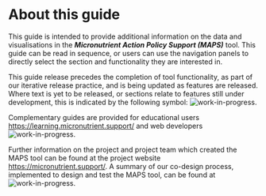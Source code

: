 # About this guide

This guide is intended to provide additional information on the data and visualisations in the ***Micronutrient Action Policy Support (MAPS)*** tool. This guide can be read in sequence, or users can use the navigation panels to directly select the section and functionality they are interested in.

This guide release precedes the completion of tool functionality, as part of our iterative release practice, and is being updated as features are released. Where text is yet to be released, or sections relate to features still under development, this is indicated by the following symbol: ![work-in-progress](images/WiP_purplespanner.svg).

Complementary guides are provided for educational users <https://learning.micronutrient.support/> and web developers ![work-in-progress](images/WiP_purplespanner.svg).

Further information on the project and project team which created the MAPS tool can be found at the project website <https://micronutrient.support/>. A summary of our co-design process, implemented to design and test the MAPS tool, can be found at ![work-in-progress](images/WiP_purplespanner.svg).
